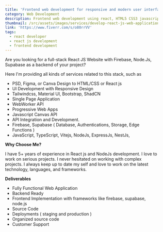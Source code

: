 ```yaml
---
title: 'Frontend web development for responsive and modern user interfaces'
category: Web Development
description: Frontend web development using react, HTML5 CSS3 javascript, tailwindcss
thumbnail: /src/assets/images/services/develop-react-js-web-application-from-scratch.png
link: 'https://www.fiverr.com/s/o80rrVV'
tags:
  - react developer
  - react js development
  - frontend development
---
```


Are you looking for a full-stack React JS Website with Firebase, Node.Js, Supabase as a backend of your project?


Here I'm providing all kinds of services related to this stack, such as


- PSD, Figma, or Canva Design to HTML/CSS or React js
- UI Development with Responsive Design
- Tailwindcss, Material UI, Bootstrap, ShadCN
- Single Page Application
- WebWorker API
- Progressive Web Apps
- Javascript Canvas API
- API Integration and Development.
- Firebase, Supabase ( Database, Authentications, Storage, Edge Functions )
- JavaScript, TypeScript, Vitejs, NodeJs, ExpressJs, NestJs,


**Why Choose Me?**

I have 5+ years of experience in React js and NodeJs development. I love to work on serious projects. I never hesitated on working with complex projects. I always keep up to date my self and love to work on the latest technology, languages, and frameworks.


**Deliverables**
- Fully Functional Web Application
- Backend Ready
- Frontend Implementation with frameworks like firebase, supabase, node.js
- Source Code
- Deployments ( staging and production )
- Organized source code
- Customer Support





